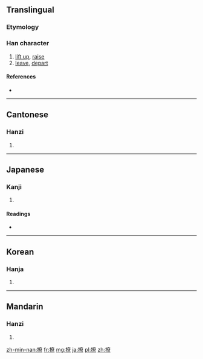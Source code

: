==Translingual==

===Etymology===
{{Han compound|手|尞|c1=s|c2=p|t1=hand|ls=psc}}

===Han character===
{{Han char|rn=64|rad=手|as=12|sn=15|four=5409<sub>6</sub>|canj=手大金火 (QKCF)|ids=⿰[[扌]]⿱[[𡗜]]⿱[[日]][[小]]}}

# [[lift up]], [[raise]]
# [[leave]], [[depart]]

====References====
* {{Han ref|kx=0456.070|dkj=12741|dj=0805.060|hdz=31955.020|uh=64A9|ud=25769|bh=BCBA|bd=48314}}

----

==Cantonese==

===Hanzi===
{{yue-hanzi|jyut=|y=liu1, liu4}}

# {{defn|lang=yue|sort=手12}}

----

==Japanese==

===Kanji===
{{ja-kanji|grade=|rs=手12}}

# {{defn|lang=ja|sort=手12}}

====Readings====
* {{ja-readings|on=[[りょう]] (ryō), [[ろう]] (rō)|kun=[[おさめる]] (osameru), [[いどむ]] (idomu)}}

----

==Korean==

===Hanja===
{{ko-hanja|hangeul=료>요|eumhun=|rv=ryo>yo|mr=ryo>yo|y=lyo>yo}}

# {{defn|lang=ko|sort=手12}}

----

==Mandarin==

===Hanzi===
{{cmn-hanzi|pin=[[liáo]] ([[liao2]])|wg=liao<sup>2</sup>}}

# {{defn|lang=cmn|sort=手12}}

[[zh-min-nan:撩]]
[[fr:撩]]
[[mg:撩]]
[[ja:撩]]
[[pl:撩]]
[[zh:撩]]